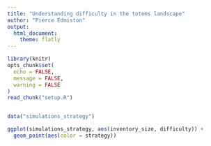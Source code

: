 ```yaml
---
title: "Understanding difficulty in the totems landscape"
author: "Pierce Edmiston"
output:
  html_document:
    theme: flatly
---
```


```r
library(knitr)
opts_chunk$set(
  echo = FALSE,
  message = FALSE,
  warning = FALSE
)
read_chunk("setup.R")
```

```r
```

```r
data("simulations_strategy")

ggplot(simulations_strategy, aes(inventory_size, difficulty)) +
  geom_point(aes(color = strategy))
```